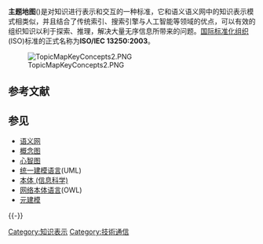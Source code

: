 {{Unreferenced |time=2010-09-13T03:31:03+00:00 }}
{{Expand |time=2010-09-13T03:31:03+00:00 }}

'''主题地图'''({{lang-en|Topic Maps}})是对知识进行表示和交互的一种标准，它和语义语义网中的知识表示模式相类似，并且结合了传统索引、搜索引擎与人工智能等领域的优点，可以有效的组织知识以利于探索、推理，解决大量无序信息所带来的问题。[[国际标准化组织|国际标准化组织]](ISO)标准的正式名称为'''ISO/IEC 13250:2003'''。

[[File:TopicMapKeyConcepts2.PNG|thumb]]

== 参考文献 ==
{{Reflist}}

== 参见 ==
* [[语义网|语义网]]
* [[概念图|概念图]]
* [[心智图|心智图]]
* [[统一建模语言|统一建模语言]](UML)
* [[本体_(信息科学)|本体 (信息科学)]]
* [[网络本体语言|网络本体语言]](OWL)
* [[元建模|元建模]]

{{-}}
{{语义网}}

[[Category:知识表示|Category:知识表示]]
[[Category:技術通信|Category:技術通信]]